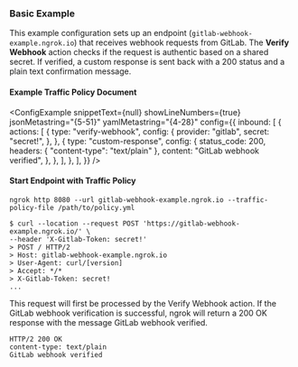 
### Basic Example

This example configuration sets up an endpoint (`gitlab-webhook-example.ngrok.io`) that receives webhook requests from GitLab. The **Verify Webhook** action checks if the request is authentic based on a shared secret. If verified, a custom response is sent back with a 200 status and a plain text confirmation message.

#### Example Traffic Policy Document

<ConfigExample
	snippetText={null}
	showLineNumbers={true}
	jsonMetastring="{5-51}"
	yamlMetastring="{4-28}"
	config={{
		inbound: [
			{
				actions: [
					{
						type: "verify-webhook",
						config: {
							provider: "gitlab",
							secret: "secret!",
						},
					},
					{
						type: "custom-response",
						config: {
							status_code: 200,
							headers: { "content-type": "text/plain" },
							content: "GitLab webhook verified",
						},
					},
				],
			},
		],
	}}
/>

#### Start Endpoint with Traffic Policy

```shell
ngrok http 8080 --url gitlab-webhook-example.ngrok.io --traffic-policy-file /path/to/policy.yml
```

```shell
$ curl --location --request POST 'https://gitlab-webhook-example.ngrok.io/' \
--header 'X-Gitlab-Token: secret!'
> POST / HTTP/2
> Host: gitlab-webhook-example.ngrok.io
> User-Agent: curl/[version]
> Accept: */*
> X-Gitlab-Token: secret!
...
```

This request will first be processed by the Verify Webhook action. If the GitLab webhook verification is successful, ngrok will return a 200 OK response with the message GitLab webhook verified.

```shell
HTTP/2 200 OK
content-type: text/plain
GitLab webhook verified
```
